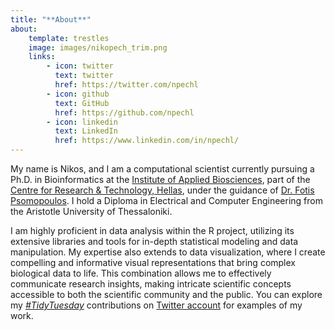 ```yaml
---
title: "**About**" 
about: 
    template: trestles 
    image: images/nikopech_trim.png 
    links: 
        - icon: twitter 
          text: twitter 
          href: https://twitter.com/npechl
        - icon: github 
          text: GitHub 
          href: https://github.com/npechl
        - icon: linkedin
          text: LinkedIn 
          href: https://www.linkedin.com/in/npechl/
---
```


My name is Nikos, and I am a computational scientist currently pursuing a Ph.D. in Bioinformatics at the [Institute of Applied Biosciences](https://inab.certh.gr/), part of the [Centre for Research & Technology, Hellas](https://www.certh.gr/root.en.aspx), under the guidance of [Dr. Fotis Psomopoulos](https://fpsom.github.io/). I hold a Diploma in Electrical and Computer Engineering from the Aristotle University of Thessaloniki.

I am highly proficient in data analysis within the R project, utilizing its extensive libraries and tools for in-depth statistical modeling and data manipulation. My expertise also extends to data visualization, where I create compelling and informative visual representations that bring complex biological data to life. This combination allows me to effectively communicate research insights, making intricate scientific concepts accessible to both the scientific community and the public. You can explore my [*#TidyTuesday*](https://github.com/rfordatascience/tidytuesday) contributions on [Twitter account](https://twitter.com/npechl) for examples of my work.
